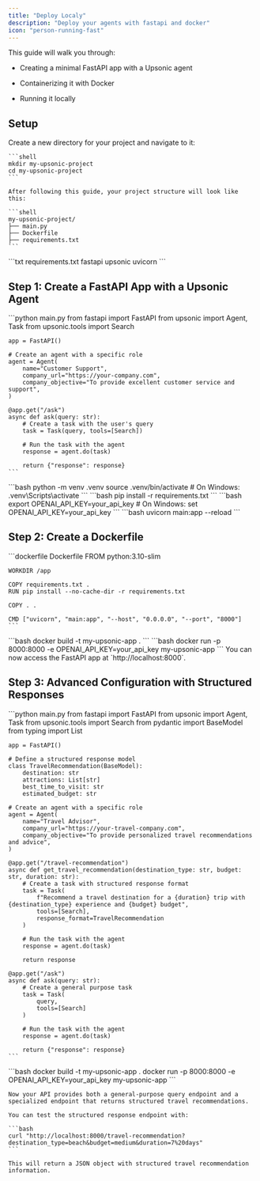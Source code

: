 ```yaml
---
title: "Deploy Localy"
description: "Deploy your agents with fastapi and docker"
icon: "person-running-fast"
---
```




This guide will walk you through:

* Creating a minimal FastAPI app with a Upsonic agent

* Containerizing it with Docker

* Running it locally

## Setup

<Steps>
  <Step title="Create a new directory for your project">
    Create a new directory for your project and navigate to it:

    ```shell
    mkdir my-upsonic-project
    cd my-upsonic-project
    ```

    After following this guide, your project structure will look like this:

    ```shell
    my-upsonic-project/
    ├── main.py
    ├── Dockerfile
    ├── requirements.txt
    ```
  </Step>

  <Step title="Create a `requirements.txt` file and add the required dependencies:">
    ```txt requirements.txt
    fastapi
    upsonic
    uvicorn
    ```
  </Step>
</Steps>

## Step 1: Create a FastAPI App with a Upsonic Agent

<Steps>
  <Step title="Create a new Python file, e.g., `main.py`, and add the following code to create a minimal FastAPI app with a Upsonic agent:">
    ```python main.py
    from fastapi import FastAPI
    from upsonic import Agent, Task
    from upsonic.tools import Search

    app = FastAPI()

    # Create an agent with a specific role
    agent = Agent(
        name="Customer Support",
        company_url="https://your-company.com",
        company_objective="To provide excellent customer service and support",
    )

    @app.get("/ask")
    async def ask(query: str):
        # Create a task with the user's query
        task = Task(query, tools=[Search])
        
        # Run the task with the agent
        response = agent.do(task)
        
        return {"response": response}
    ```
  </Step>

  <Step title="Create and activate a virtual environment:">
    ```bash
    python -m venv .venv
    source .venv/bin/activate  # On Windows: .venv\Scripts\activate
    ```
  </Step>

  <Step title="Install the required dependencies by running:">
    ```bash
    pip install -r requirements.txt
    ```
  </Step>

  <Step title="Set your OPENAI_API_KEY environment variable:">
    ```bash
    export OPENAI_API_KEY=your_api_key  # On Windows: set OPENAI_API_KEY=your_api_key
    ```
  </Step>

  <Step title="Run the FastAPI app with `uvicorn main:app --reload`.">
    ```bash
    uvicorn main:app --reload
    ```
  </Step>
</Steps>

## Step 2: Create a Dockerfile

<Steps>
  <Step title="In the same directory, create a new file named `Dockerfile` with the following content:">
    ```dockerfile Dockerfile
    FROM python:3.10-slim

    WORKDIR /app

    COPY requirements.txt .
    RUN pip install --no-cache-dir -r requirements.txt

    COPY . .

    CMD ["uvicorn", "main:app", "--host", "0.0.0.0", "--port", "8000"]
    ```
  </Step>

  <Step title="Build the Docker image by running:">
    ```bash
    docker build -t my-upsonic-app .
    ```
  </Step>

  <Step title="Run the Docker container with:">
    ```bash
    docker run -p 8000:8000 -e OPENAI_API_KEY=your_api_key my-upsonic-app
    ```
  </Step>

  <Step title="Access your app">
    You can now access the FastAPI app at `http://localhost:8000`.
  </Step>
</Steps>

## Step 3: Advanced Configuration with Structured Responses

<Steps>
  <Step title="Enhance your `main.py` file to include structured responses using Pydantic models:">
    ```python main.py
    from fastapi import FastAPI
    from upsonic import Agent, Task
    from upsonic.tools import Search
    from pydantic import BaseModel
    from typing import List

    app = FastAPI()

    # Define a structured response model
    class TravelRecommendation(BaseModel):
        destination: str
        attractions: List[str]
        best_time_to_visit: str
        estimated_budget: str

    # Create an agent with a specific role
    agent = Agent(
        name="Travel Advisor",
        company_url="https://your-travel-company.com",
        company_objective="To provide personalized travel recommendations and advice",
    )

    @app.get("/travel-recommendation")
    async def get_travel_recommendation(destination_type: str, budget: str, duration: str):
        # Create a task with structured response format
        task = Task(
            f"Recommend a travel destination for a {duration} trip with {destination_type} experience and {budget} budget",
            tools=[Search],
            response_format=TravelRecommendation
        )
        
        # Run the task with the agent
        response = agent.do(task)
        
        return response

    @app.get("/ask")
    async def ask(query: str):
        # Create a general purpose task
        task = Task(
            query, 
            tools=[Search]
        )
        
        # Run the task with the agent
        response = agent.do(task)
        
        return {"response": response}
    ```
  </Step>

  <Step title="Run the updated Docker container:">
    ```bash
    docker build -t my-upsonic-app .
    docker run -p 8000:8000 -e OPENAI_API_KEY=your_api_key my-upsonic-app
    ```

    Now your API provides both a general-purpose query endpoint and a specialized endpoint that returns structured travel recommendations.

    You can test the structured response endpoint with:

    ```bash
    curl "http://localhost:8000/travel-recommendation?destination_type=beach&budget=medium&duration=7%20days"
    ```

    This will return a JSON object with structured travel recommendation information.
  </Step>
</Steps>